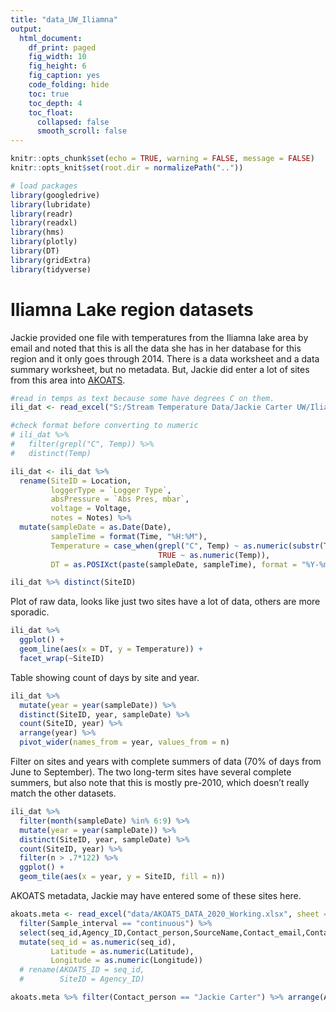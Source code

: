 ```yaml
---
title: "data_UW_Iliamna"
output:
  html_document: 
    df_print: paged
    fig_width: 10
    fig_height: 6
    fig_caption: yes
    code_folding: hide
    toc: true
    toc_depth: 4
    toc_float:
      collapsed: false
      smooth_scroll: false
---
```


```r
knitr::opts_chunk$set(echo = TRUE, warning = FALSE, message = FALSE)
knitr::opts_knit$set(root.dir = normalizePath(".."))

# load packages
library(googledrive)
library(lubridate)
library(readr)
library(readxl)
library(hms)
library(plotly)
library(DT)
library(gridExtra)
library(tidyverse)
```

# Iliamna Lake region datasets

Jackie provided one file with temperatures from the Iliamna lake area by email and noted that this is all the data she has in her database for this region and it only goes through 2014. There is a data worksheet and a data summary worksheet, but no metadata. But, Jackie did enter a lot of sites from this area into [AKOATS](https://accs.uaa.alaska.edu/aquatic-ecology/akoats/).

```r

#read in temps as text because some have degrees C on them.
ili_dat <- read_excel("S:/Stream Temperature Data/Jackie Carter UW/Iliamna Data/Iliamna Lake Continuous HOBO Temperature Master Through 2014.xlsx", sheet = "All Data", col_types = c("text","text","skip", "skip", "skip", "date", "date", "numeric", "text", "numeric", "text"))

#check format before converting to numeric
# ili_dat %>% 
#   filter(grepl("C", Temp)) %>% 
#   distinct(Temp)

ili_dat <- ili_dat %>% 
  rename(SiteID = Location,
         loggerType = `Logger Type`,
         absPressure = `Abs Pres, mbar`,
         voltage = Voltage, 
         notes = Notes) %>% 
  mutate(sampleDate = as.Date(Date),
         sampleTime = format(Time, "%H:%M"),
         Temperature = case_when(grepl("C", Temp) ~ as.numeric(substr(Temp, 1, 3)),
                                 TRUE ~ as.numeric(Temp)),
         DT = as.POSIXct(paste(sampleDate, sampleTime), format = "%Y-%m-%d %H:%M"))

ili_dat %>% distinct(SiteID)

```

Plot of raw data, looks like just two sites have a lot of data, others are more sporadic.

```r
ili_dat %>% 
  ggplot() +
  geom_line(aes(x = DT, y = Temperature)) +
  facet_wrap(~SiteID)
```

Table showing count of days by site and year.

```r
ili_dat %>% 
  mutate(year = year(sampleDate)) %>% 
  distinct(SiteID, year, sampleDate) %>% 
  count(SiteID, year) %>% 
  arrange(year) %>% 
  pivot_wider(names_from = year, values_from = n)
```

Filter on sites and years with complete summers of data (70% of days from June to September). The two long-term sites have several complete summers, but also note that this is mostly pre-2010, which doesn't really match the other datasets.

```r
ili_dat %>% 
  filter(month(sampleDate) %in% 6:9) %>% 
  mutate(year = year(sampleDate)) %>% 
  distinct(SiteID, year, sampleDate) %>% 
  count(SiteID, year) %>%
  filter(n > .7*122) %>% 
  ggplot() +
  geom_tile(aes(x = year, y = SiteID, fill = n))
```

AKOATS metadata, Jackie may have entered some of these sites here.

```r
akoats.meta <- read_excel("data/AKOATS_DATA_2020_Working.xlsx", sheet = "AKOATS_COMPLETE", col_types = "text") %>%
  filter(Sample_interval == "continuous") %>% 
  select(seq_id,Agency_ID,Contact_person,SourceName,Contact_email,Contact_telephone,Latitude,Longitude,Sensor_accuracy,Waterbody_name) %>%
  mutate(seq_id = as.numeric(seq_id),
         Latitude = as.numeric(Latitude),
         Longitude = as.numeric(Longitude))
  # rename(AKOATS_ID = seq_id,
  #        SiteID = Agency_ID)  

akoats.meta %>% filter(Contact_person == "Jackie Carter") %>% arrange(Agency_ID)
```